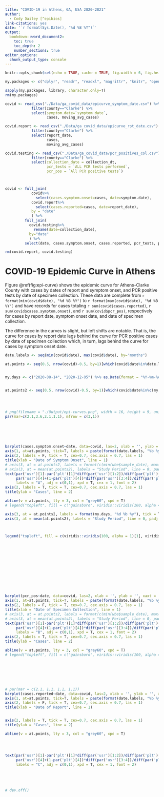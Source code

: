 ---
title: "COVID-19 in Athens, GA, USA 2020-2021"
author: 
  - Cody Dailey [^epibios]
link-citations: yes
date: '`r format(Sys.Date(), "%d %B %Y")`'
output: 
  bookdown::word_document2:
    toc: true
    toc_depth: 2
    number_sections: true
editor_options: 
  chunk_output_type: console
---

[^epibios]:Department of Epidemiology and Biostatistics, University of Georgia, Athens, GA, USA

```{r setup, include=FALSE}
knitr::opts_chunk$set(echo = TRUE, cache = TRUE, fig.width = 6, fig.height = 6*9/16, out.width = "100%", out.height = "90%", fig.topcaption = TRUE)
```


```{r, echo=F, results='hide', message=F, warning=F, error=F}
my.packages <- c("dplyr", "readr", "readxl", "magrittr", "knitr", "openxlsx", "flextable", "tidyr")

sapply(my.packages, library, character.only=T)
rm(my.packages)
```


```{r, echo=F, message=F, warning=F, error=F}
covid <- read_csv("./Data/ga_covid_data/epicurve_symptom_date.csv") %>% 
            filter(county=="Clarke") %>% 
            select(symptom.date=`symptom date`, 
                   cases, moving_avg_cases)

covid.report <- read_csv("./Data/ga_covid_data/epicurve_rpt_date.csv") %>% 
            filter(county=="Clarke") %>% 
            select(report_date, 
                   cases, 
                   moving_avg_cases)

covid.testing <- read_csv("./Data/ga_covid_data/pcr_positives_col.csv") %>% 
            filter(county=="Clarke") %>% 
            select(collection_date = collection_dt, 
                   pcr_tests = `ALL PCR tests performed`, 
                   pcr_pos = `All PCR positive tests`)



covid <- full_join(
            covid%>%
              select(cases.symptom.onset=cases, date=symptom.date), 
            covid.report%>%
              select(cases.reported=cases, date=report_date), 
            by = "date"
            ) %>% 
         full_join(
           covid.testing%>%
             rename(date=collection_date), 
           by="date"
           ) %>%
         select(date, cases.symptom.onset, cases.reported, pcr_tests, pcr_pos)

rm(covid.report, covid.testing)
```

# COVID-19 Epidemic Curve in Athens

Figure \@ref(fig:epi-curve) shows the epidemic curve for Athens-Clarke County with cases by dates of report and symptom onset, and PCR positive tests by date of specimen collection. These data are complete from `r format(min(covid$date), "%d %B %Y")` to `r format(max(covid$date), "%d %B %Y")` and have records for cases totaling `r sum(covid$cases.reported)`, `r sum(covid$cases.symptom.onset)`, and `r sum(covid$pcr_pos)`, respectively for cases by report date, symptom onset date, and date of specimen collection.    
    
The difference in the curves is slight, but left shifts are notable. That is, the curve for cases by report date lags behind the curve for PCR positive cases by date of specimen collection which, in turn, lags behind the curve for cases by symptom onset date. 


```{r epi-curve, echo = F, message=F, warning=F, error=F, fig.height=6*9/16*2, fig.cap = "Epidemic Curve of COVID-19 in Athens-Clarke County, GA, USA"}

date.labels <- seq(min(covid$date), max(covid$date), by="months")

at.points <- seq(0.5, nrow(covid)-0.5, by=1)[which(covid$date%in%date.labels)]


my.days <- c("2020-08-14", "2020-12-05") %>% as.Date(format = "%Y-%m-%d")


at.points2 <- seq(0.5, nrow(covid)-0.5, by=1)[which(covid$date%in%c(my.days[1], my.days[2]))]




# png(filename = "./Output/epi-curves.png", width = 16, height = 9, units = "in", res = 300, pointsize = 16)
par(mar=c(2.1,3.6,2.1,1.1), mfrow = c(3,1))






barplot(cases.symptom.onset~date, data=covid, las=2, xlab = '', ylab = '', xaxt = 'n', yaxt = 'n', width = 1, space = 0, xaxs = 'i', yaxs = 'i', axes=F, col = viridis::viridis(100, alpha = 1)[1], border = viridis::viridis(100, alpha = 1)[1], ylim = c(0, 300))
axis(1, at=at.points, tick=T, labels = paste(format(date.labels, "%b %y"),' '), xpd = TRUE, cex.axis=0.7, line = 0, padj = -2, tck = -0.02)
axis(2, labels = F, tick = T, cex=0.7, cex.axis = 0.7, las = 1)
title(xlab = "Date of Symptom Onset", line = 1)
# axis(3, at = at.points2, labels = format(c(min(wbe$sample_date), max(wbe$sample_date)), "%d %b %y"), tick = T, line = 0, tck = 0.02, cex.axis = 0.7, hadj = 1)
# axis(3, at = mean(at.points2), labels = "Study Period", line = 0, padj = -0.25, tck = -0.04)
text(par('usr')[1]-par('plt')[1]*diff(par('usr')[1:2])/diff(par('plt')[1:2]), 
     par('usr')[4]+(1-par('plt')[4])*diff(par('usr')[3:4])/diff(par('plt')[3:4]), 
     labels = "A", adj = c(0,1), xpd = T, cex = 1, font = 2)
axis(2, labels = T, tick = T, cex=0.7, cex.axis = 0.7, las = 1)
title(ylab = "Cases", line = 2)

abline(v = at.points, lty = 3, col = "grey60", xpd = T)
# legend("topleft", fill = c("gainsboro", viridis::viridis(100, alpha = 0.75)[55]), legend = c("Reported", "Symptom Onset"))

axis(3, at = at.points2, labels = format(my.days, "%d %b %y"), tick = T, line = 0, tck = 0.02, cex.axis = 0.7)
axis(3, at = mean(at.points2), labels = "Study Period", line = 0, padj = -0.25, tck = -0.04)



legend("topleft", fill = c(viridis::viridis(100, alpha = 1)[1], viridis::viridis(100, alpha = 1)[50], viridis::viridis(100, alpha = 1)[100]), border = c(viridis::viridis(100, alpha = 1)[1], viridis::viridis(100, alpha = 1)[50], viridis::viridis(100, alpha = 1)[100]), legend = c("Symptom Onset", "Specimen Collection", "Reported"))













barplot(pcr_pos~date, data=covid, las=2, xlab = '', ylab = '', xaxt = 'n', yaxt = 'n', width = 1, space = 0, xaxs = 'i', yaxs = 'i', axes=F, col = viridis::viridis(100, alpha = 1)[50], border = viridis::viridis(100, alpha = 1)[50], ylim = c(0, 300))
axis(1, at=at.points, tick=T, labels = paste(format(date.labels, "%b %y"),' '), xpd = TRUE, cex.axis=0.7, line = 0, padj = -2, tck = -0.02)
axis(2, labels = F, tick = T, cex=0.7, cex.axis = 0.7, las = 1)
title(xlab = "Date of Specimen Collection", line = 1)
# axis(3, at = at.points2, labels = format(c(min(wbe$sample_date), max(wbe$sample_date)), "%d %b %y"), tick = T, line = 0, tck = 0.02, cex.axis = 0.7, hadj = 1)
# axis(3, at = mean(at.points2), labels = "Study Period", line = 0, padj = -0.25, tck = -0.04)
text(par('usr')[1]-par('plt')[1]*diff(par('usr')[1:2])/diff(par('plt')[1:2]), 
     par('usr')[4]+(1-par('plt')[4])*diff(par('usr')[3:4])/diff(par('plt')[3:4]), 
     labels = "B", adj = c(0,1), xpd = T, cex = 1, font = 2)
axis(2, labels = T, tick = T, cex=0.7, cex.axis = 0.7, las = 1)
title(ylab = "Cases", line = 2)

abline(v = at.points, lty = 3, col = "grey60", xpd = T)
# legend("topleft", fill = c("gainsboro", viridis::viridis(100, alpha = 0.75)[55]), legend = c("Reported", "Symptom Onset"))







# par(mar = c(2.1, 1.1, 1.1, 1.1))
barplot(cases.reported~date, data=covid, las=2, xlab = '', ylab = '', xaxt = 'n', yaxt = 'n', width = 1, space = 0, xaxs = 'i', yaxs = 'i', axes=F, col = viridis::viridis(100, alpha = 1)[100], border = viridis::viridis(100, alpha = 1)[100], ylim = c(0, 300))
axis(1, at=at.points, tick=T, labels = paste(format(date.labels, "%b %y"),' '), xpd = TRUE, cex.axis=0.7, line = 0, padj = -2, tck = -0.02)
axis(2, labels = F, tick = T, cex=0.7, cex.axis = 0.7, las = 1)
title(xlab = "Date of Report", line = 1)


axis(2, labels = T, tick = T, cex=0.7, cex.axis = 0.7, las = 1)
title(ylab = "Cases", line = 2)

abline(v = at.points, lty = 3, col = "grey60", xpd = T)




text(par('usr')[1]-par('plt')[1]*diff(par('usr')[1:2])/diff(par('plt')[1:2]), 
     par('usr')[4]+(1-par('plt')[4])*diff(par('usr')[3:4])/diff(par('plt')[3:4]), 
     labels = "C", adj = c(0,1), xpd = T, cex = 1, font = 2)





# dev.off()
```

